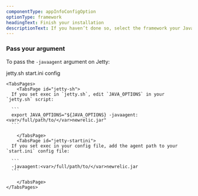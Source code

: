 ```yaml
---
componentType: appInfoConfigOption
optionType: framework 
headingText: Finish your installation
descriptionText: If you haven’t done so, select the framework your Java app is using.
---
```


### Pass your argument

To pass the `-javaagent` argument on Jetty:

<Tabs>
	<TabsBar>
		<TabsBarItem id="jetty-sh">jetty.sh</TabsBarItem>
		<TabsBarItem id="jetty-startini">start.ini config</TabsBarItem>
	</TabsBar>

	<TabsPages>
		<TabsPage id="jetty-sh">
      If you set exec in `jetty.sh`, edit `JAVA_OPTIONS` in your `jetty.sh` script:

      ```
      export JAVA_OPTIONS="${JAVA_OPTIONS} -javaagent:<var>/full/path/to/</var>newrelic.jar"
      ```

		</TabsPage>
		<TabsPage id="jetty-startini">
      If you set exec in your config file, add the agent path to your `start.ini` config file:

      ```
      -javaagent:<var>/full/path/to/</var>newrelic.jar
      ```      

		</TabsPage>
	</TabsPages>
</Tabs>